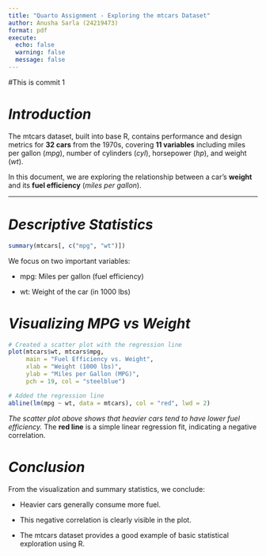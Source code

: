 ```yaml
---
title: "Quarto Assignment - Exploring the mtcars Dataset"
author: Anusha Sarla (24219473)
format: pdf
execute:
  echo: false 
  warning: false
  message: false
---
```


#This is commit 1

# *Introduction*

The mtcars dataset, built into base R, contains performance and design metrics for **32 cars** from the 1970s, covering **11 variables** including miles per gallon (*mpg*), number of cylinders (*cyl*), horsepower (*hp*), and weight (*wt*).

In this document, we are exploring the relationship between a car's **weight** and its **fuel efficiency** (*miles per gallon*).

------------------------------------------------------------------------

# *Descriptive Statistics*

```r
summary(mtcars[, c("mpg", "wt")])
```

We focus on two important variables:

-   mpg: Miles per gallon (fuel efficiency)

-   wt: Weight of the car (in 1000 lbs)

# *Visualizing MPG vs Weight*

```r
# Created a scatter plot with the regression line
plot(mtcars$wt, mtcars$mpg,
     main = "Fuel Efficiency vs. Weight",
     xlab = "Weight (1000 lbs)",
     ylab = "Miles per Gallon (MPG)",
     pch = 19, col = "steelblue")

# Added the regression line
abline(lm(mpg ~ wt, data = mtcars), col = "red", lwd = 2)
```

*The scatter plot above shows that heavier cars tend to have lower fuel efficiency.* The **red line** is a simple linear regression fit, indicating a negative correlation.

# *Conclusion*

From the visualization and summary statistics, we conclude:

-   Heavier cars generally consume more fuel.

-   This negative correlation is clearly visible in the plot.

-   The mtcars dataset provides a good example of basic statistical exploration using R.
